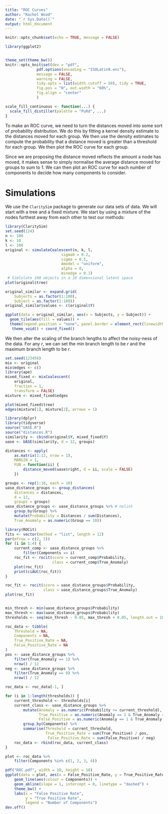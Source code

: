 ```yaml
---
title: "ROC Curves"
author: "Rachel Wood"
date: "`r Sys.Date()`"
output: html_document
---
```

```r
knitr::opts_chunk$set(echo = TRUE, message = FALSE)

library(ggplot2)


theme_set(theme_bw())
knitr::opts_knit$set(dev = "pdf",
              pdf.options(encoding = "ISOLatin9.enc"),
              message = FALSE,
              warning = FALSE,
              tidy.opts = list(width.cutoff = 50), tidy = TRUE,
              fig.pos = "H", out.width = "60%",
              fig.align = "center"
              )

scale_fill_continuous <- function(...) {
  scale_fill_distiller(palette = "PuRd", ...)
}
```

To make an ROC curve, we need to turn the distances moved into some sort of probability distribution. We do this by fitting a kernel density estimate to the distances moved for each group. We then use the density estimates to compute the probability that a distance moved is greater than a threshold for each group. We then plot the ROC curve for each group.

Since we are proposing the distance moved reflects the amount a node has moved, it makes sense to simply normalise the average distance moved for groups to sum to 1. We can then plot an ROC curve for each number of components to decide how many components to consider. 

# Simulations
We use the `ClaritySim` package to generate our data sets of data. We will start with a tree and a fixed mixture. We start by using a mixture of the nodes furthest away from each other to test our methods:

```r
library(ClaritySim)
set.seed(124)
n <- 100
k <- 10
l <- 100
original <- simulateCoalescent(n, k, l,
                         sigma0 = 0.2,
                         sigma = 0.5,
                         Amodel = "uniform",
                         alpha = 0,
                         minedge = 0.1)
 # Simlulate 100 objects in a 10 dimensional latent space
plot(original$tree)

original_similar <- expand.grid(
    Subjects = as.factor(1:100),
    Subject = as.factor(1:100))
original_similar$values <- c(original$Y)

ggplot(data = original_similar, aes(x = Subjects, y = Subject)) +
  geom_tile(aes(fill = values)) +
  theme(legend.position = "none", panel.border = element_rect(linewidth = 10)) +
   theme_void() + coord_fixed()
```

We then alter the scaling of the branch lengths to affect the noisy-ness of the data. For any $r$, we can set the min branch length to be $r$ and the maximum branch length to be $r$.
```r
set.seed(123456)
mix <- original
mix$edges <- c()
library(ape)
mixed_fixed <- mixCoalescent(
    original,
    fraction = 1,
    transform = FALSE)
mixture <- mixed_fixed$edges
```
```r
plot(mixed_fixed$tree)
edges(mixture[1], mixture[2], arrows = 1)
```


```r
library(dplyr)
library(tidyverse)
source("UASE.R")
source("distances.R")
similarity <- cbind(original$Y, mixed_fixed$Y)
uase <- UASE(similarity, d = 12, groups)
```

```r
distances <- apply(
    as.matrix(1:12, nrow = 1),
    MARGIN = 1,
    FUN = function(ii) {
        distance_moved(uase$right, d = ii, scale = FALSE)
    })

groups <- rep(1:10, each = 10)
uase_distance_groups <- group_distances(
    distances = distances,
    d = 12,
    groups = groups)
uase_distance_groups <- uase_distance_groups %>% # nolint
    group_by(Group) %>%
    mutate(Probability = Distances / sum(Distances),
    True_Anomaly = as.numeric(Group == 10))
```

```r
library(ROCit)
fits <- vector(method = "list", length = 12)
par(mfrow = c(2, 2))
for (i in 1:4) {
    current_comp <- uase_distance_groups %>%
        filter(Components == i)
    roc_fit <- rocit(score = current_comp$Probability,
                     class = current_comp$True_Anomaly)
    plot(roc_fit)
    print(ciAUC(roc_fit))
}

```



```r
roc_fit <- rocit(score = uase_distance_groups$Probability,
                 class = uase_distance_groups$True_Anomaly)
plot(roc_fit)
```

```r
```

```r
min_thresh <- min(uase_distance_groups$Probability)
max_thresh <- max(uase_distance_groups$Probability)
thresholds <- seq(min_thresh - 0.05, max_thresh + 0.05, length.out = 100)

roc_data <- tibble(
    Threshold = NA,
    Components = NA,
    True_Positive_Rate = NA,
    False_Positive_Rate = NA
)
pos <- uase_distance_groups %>%
    filter(True_Anomaly == 1) %>%
    nrow() / 12
neg <- uase_distance_groups %>%
    filter(True_Anomaly == 0) %>%
    nrow() / 12

roc_data <- roc_data[-1, ]

for (i in 1:length(thresholds)) {
    current_threshold <- thresholds[i]
    current_class <- uase_distance_groups %>%
        mutate(Anomaly = as.numeric(Probability >= current_threshold),
               True_Positive = as.numeric(Anomaly == 1 & True_Anomaly == 1),
               False_Positive = as.numeric(Anomaly == 1 & True_Anomaly == 0)) %>%
        group_by(Components) %>%
        summarise(Threshold = current_threshold,
                  True_Positive_Rate = sum(True_Positive) / pos,
                   False_Positive_Rate = sum(False_Positive) / neg)
    roc_data <- rbind(roc_data, current_class)
}
```


```r
plot <- roc_data %>%
    filter(Components %in% c(1, 2, 3, 4))

pdf("ROC.pdf", width = 10, height = 10)
ggplot(data = plot, aes(x = False_Positive_Rate, y = True_Positive_Rate)) +
    geom_line(aes(colour = Components)) +
    geom_abline(slope = 1, intercept = 0, linetype = "dashed") +
    theme_bw() +
    labs(x = "False Positive Rate",
         y = "True Positive Rate",
         legend = "Number of Components")
dev.off()
```
